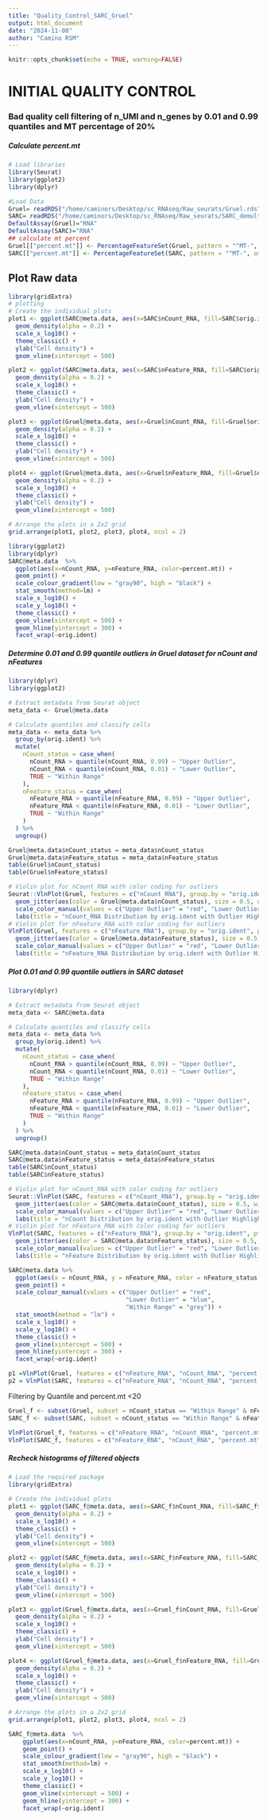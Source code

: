 ```yaml
---
title: "Quality_Control_SARC_Gruel"
output: html_document
date: "2024-11-08"
author: "Camino RSM"
---
```


```r
knitr::opts_chunk$set(echo = TRUE, warning=FALSE)
```

# INITIAL QUALITY CONTROL
### Bad quality cell filtering of n_UMI and n_genes by 0.01 and 0.99 quantiles and MT percentage of 20%

##### Calculate percent.mt 
```r
# Load libraries
library(Seurat)
library(ggplot2)
library(dplyr)

#Load Data
Gruel= readRDS("/home/caminors/Desktop/sc_RNAseq/Raw_seurats/Gruel.rds")
SARC= readRDS("/home/caminors/Desktop/sc_RNAseq/Raw_seurats/SARC_demultiplexed.rds")
DefaultAssay(Gruel)="RNA"
DefaultAssay(SARC)="RNA"
## calculate mt percent
Gruel[["percent.mt"]] <- PercentageFeatureSet(Gruel, pattern = "^MT-", assay = "RNA")
SARC[["percent.mt"]] <- PercentageFeatureSet(SARC, pattern = "^MT-", assay = "RNA")
```
## Plot Raw data
```r
library(gridExtra)
# plotting
# Create the individual plots
plot1 <- ggplot(SARC@meta.data, aes(x=SARC$nCount_RNA, fill=SARC$orig.ident)) +
  geom_density(alpha = 0.2) + 
  scale_x_log10() + 
  theme_classic() +
  ylab("Cell density") +
  geom_vline(xintercept = 500)

plot2 <- ggplot(SARC@meta.data, aes(x=SARC$nFeature_RNA, fill=SARC$orig.ident)) +
  geom_density(alpha = 0.2) + 
  scale_x_log10() + 
  theme_classic() +
  ylab("Cell density") +
  geom_vline(xintercept = 500)

plot3 <- ggplot(Gruel@meta.data, aes(x=Gruel$nCount_RNA, fill=Gruel$orig.ident)) +
  geom_density(alpha = 0.2) + 
  scale_x_log10() + 
  theme_classic() +
  ylab("Cell density") +
  geom_vline(xintercept = 500)

plot4 <- ggplot(Gruel@meta.data, aes(x=Gruel$nFeature_RNA, fill=Gruel$orig.ident)) +
  geom_density(alpha = 0.2) + 
  scale_x_log10() + 
  theme_classic() +
  ylab("Cell density") +
  geom_vline(xintercept = 500)

# Arrange the plots in a 2x2 grid
grid.arrange(plot1, plot2, plot3, plot4, ncol = 2)
```

```r
library(ggplot2)
library(dplyr)
SARC@meta.data  %>% 
  ggplot(aes(x=nCount_RNA, y=nFeature_RNA, color=percent.mt)) + 
  geom_point() + 
  scale_colour_gradient(low = "gray90", high = "black") +
  stat_smooth(method=lm) +
  scale_x_log10() + 
  scale_y_log10() + 
  theme_classic() +
  geom_vline(xintercept = 500) +
  geom_hline(yintercept = 300) +
  facet_wrap(~orig.ident)
```

##### Determine 0.01 and 0.99 quantile outliers in Gruel dataset for nCount and nFeatures
```r
library(dplyr)
library(ggplot2)

# Extract metadata from Seurat object
meta_data <- Gruel@meta.data

# Calculate quantiles and classify cells
meta_data <- meta_data %>%
  group_by(orig.ident) %>%
  mutate(
    nCount_status = case_when(
      nCount_RNA > quantile(nCount_RNA, 0.99) ~ "Upper Outlier",
      nCount_RNA < quantile(nCount_RNA, 0.01) ~ "Lower Outlier",
      TRUE ~ "Within Range"
    ),
    nFeature_status = case_when(
      nFeature_RNA > quantile(nFeature_RNA, 0.99) ~ "Upper Outlier",
      nFeature_RNA < quantile(nFeature_RNA, 0.01) ~ "Lower Outlier",
      TRUE ~ "Within Range"
    )
  ) %>%
  ungroup()

Gruel@meta.data$nCount_status = meta_data$nCount_status
Gruel@meta.data$nFeature_status = meta_data$nFeature_status
table(Gruel$nCount_status)
table(Gruel$nFeature_status)
```

```r
# Violin plot for nCount_RNA with color coding for outliers
Seurat::VlnPlot(Gruel, features = c("nCount_RNA"), group.by = "orig.ident", fill.by = "nCount_status", pt.size=0) +
  geom_jitter(aes(color = Gruel@meta.data$nCount_status), size = 0.5, width = 0.2) +
  scale_color_manual(values = c("Upper Outlier" = "red", "Lower Outlier" = "blue", "Within Range" = "black")) +
  labs(title = "nCount_RNA Distribution by orig.ident with Outlier Highlights")
# Violin plot for nFeature_RNA with color coding for outliers
VlnPlot(Gruel, features = c("nFeature_RNA"), group.by = "orig.ident", pt.size = 0) +
  geom_jitter(aes(color = Gruel@meta.data$nFeature_status), size = 0.5, width = 0.2) +
  scale_color_manual(values = c("Upper Outlier" = "red", "Lower Outlier" = "blue", "Within Range" = "black")) +
  labs(title = "nFeature_RNA Distribution by orig.ident with Outlier Highlights")

```

##### Plot 0.01 and 0.99 quantile outliers in SARC dataset
```r
library(dplyr)

# Extract metadata from Seurat object
meta_data <- SARC@meta.data

# Calculate quantiles and classify cells
meta_data <- meta_data %>%
  group_by(orig.ident) %>%
  mutate(
    nCount_status = case_when(
      nCount_RNA > quantile(nCount_RNA, 0.99) ~ "Upper Outlier",
      nCount_RNA < quantile(nCount_RNA, 0.01) ~ "Lower Outlier",
      TRUE ~ "Within Range"
    ),
    nFeature_status = case_when(
      nFeature_RNA > quantile(nFeature_RNA, 0.99) ~ "Upper Outlier",
      nFeature_RNA < quantile(nFeature_RNA, 0.01) ~ "Lower Outlier",
      TRUE ~ "Within Range"
    )
  ) %>%
  ungroup()

SARC@meta.data$nCount_status = meta_data$nCount_status
SARC@meta.data$nFeature_status = meta_data$nFeature_status
table(SARC$nCount_status)
table(SARC$nFeature_status)
```

```r
# Violin plot for nCount_RNA with color coding for outliers
Seurat::VlnPlot(SARC, features = c("nCount_RNA"), group.by = "orig.ident", fill.by = "nCount_status", pt.size=0) +
  geom_jitter(aes(color = SARC@meta.data$nCount_status), size = 0.5, width = 0.2) +
  scale_color_manual(values = c("Upper Outlier" = "red", "Lower Outlier" = "blue", "Within Range" = "black")) +
  labs(title = "nCount Distribution by orig.ident with Outlier Highlights")
# Violin plot for nFeature_RNA with color coding for outliers
VlnPlot(SARC, features = c("nFeature_RNA"), group.by = "orig.ident", pt.size = 0) +
  geom_jitter(aes(color = SARC@meta.data$nFeature_status), size = 0.5, width = 0.2) +
  scale_color_manual(values = c("Upper Outlier" = "red", "Lower Outlier" = "blue", "Within Range" = "black")) +
  labs(title = "nFeature Distribution by orig.ident with Outlier Highlights")

```

```r
SARC@meta.data %>%
  ggplot(aes(x = nCount_RNA, y = nFeature_RNA, color = nFeature_status)) + 
  geom_point() + 
  scale_colour_manual(values = c("Upper Outlier" = "red", 
                                 "Lower Outlier" = "blue", 
                                 "Within Range" = "grey")) + 
  stat_smooth(method = "lm") +
  scale_x_log10() + 
  scale_y_log10() + 
  theme_classic() +
  geom_vline(xintercept = 500) +
  geom_hline(yintercept = 300) +
  facet_wrap(~orig.ident)
```

```r

p1 =VlnPlot(Gruel, features = c("nFeature_RNA", "nCount_RNA", "percent.mt"), ncol = 3, group.by = "orig.ident") +   ggtitle("Unfiltered Gruel")
p2 = VlnPlot(SARC, features = c("nFeature_RNA", "nCount_RNA", "percent.mt"), ncol = 3, group.by = "orig.ident")+   ggtitle("Unfiltered SARC (tumor and PDSC)")
```

Filtering by Quantile and percent.mt <20
```r
Gruel_f <- subset(Gruel, subset = nCount_status == "Within Range" & nFeature_RNA >300 & nFeature_status =="Within Range" & percent.mt < 20) ## setting these thresholds as they seem the best for SARCOMA dataset :) most nFeature_RNA <300 are actually not "within Range" but just in case
SARC_f <- subset(SARC, subset = nCount_status == "Within Range" & nFeature_RNA >300 & nFeature_status =="Within Range" & percent.mt < 20)

VlnPlot(Gruel_f, features = c("nFeature_RNA", "nCount_RNA", "percent.mt"), ncol = 3)
VlnPlot(SARC_f, features = c("nFeature_RNA", "nCount_RNA", "percent.mt"), ncol = 3, group.by="orig.ident")
```

##### Recheck histograms of filtered objects
```r
# Load the required package
library(gridExtra)

# Create the individual plots
plot1 <- ggplot(SARC_f@meta.data, aes(x=SARC_f$nCount_RNA, fill=SARC_f$orig.ident)) +
  geom_density(alpha = 0.2) + 
  scale_x_log10() + 
  theme_classic() +
  ylab("Cell density") +
  geom_vline(xintercept = 500)

plot2 <- ggplot(SARC_f@meta.data, aes(x=SARC_f$nFeature_RNA, fill=SARC_f$orig.ident)) +
  geom_density(alpha = 0.2) + 
  scale_x_log10() + 
  theme_classic() +
  ylab("Cell density") +
  geom_vline(xintercept = 500)

plot3 <- ggplot(Gruel_f@meta.data, aes(x=Gruel_f$nCount_RNA, fill=Gruel_f$orig.ident)) +
  geom_density(alpha = 0.2) + 
  scale_x_log10() + 
  theme_classic() +
  ylab("Cell density") +
  geom_vline(xintercept = 500)

plot4 <- ggplot(Gruel_f@meta.data, aes(x=Gruel_f$nFeature_RNA, fill=Gruel_f$orig.ident)) +
  geom_density(alpha = 0.2) + 
  scale_x_log10() + 
  theme_classic() +
  ylab("Cell density") +
  geom_vline(xintercept = 500)

# Arrange the plots in a 2x2 grid
grid.arrange(plot1, plot2, plot3, plot4, ncol = 2)


```

```r
SARC_f@meta.data  %>% 
  	ggplot(aes(x=nCount_RNA, y=nFeature_RNA, color=percent.mt)) + 
  	geom_point() + 
	scale_colour_gradient(low = "gray90", high = "black") +
  	stat_smooth(method=lm) +
  	scale_x_log10() + 
  	scale_y_log10() + 
  	theme_classic() +
  	geom_vline(xintercept = 500) +
  	geom_hline(yintercept = 300) +
  	facet_wrap(~orig.ident)
```
